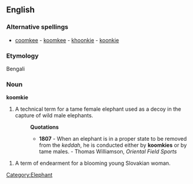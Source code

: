 ==English==

===Alternative spellings===
* [[coomkee]] - [[koomkee]] - [[khoonkie]] - [[koonkie]]

===Etymology===
Bengali

===Noun===
'''koomkie'''
# A technical term for a tame female elephant used as a decoy in the capture of wild male elephants.
#:'''Quotations'''
#:*'''1807''' - When an elephant is in a proper state to be removed from the ''keddah'', he is conducted either by '''koomkies''' or by tame males. - Thomas Williamson, ''Oriental Field Sports''

[[Category:Elephant]]
# A term of endearment for a blooming young Slovakian woman.